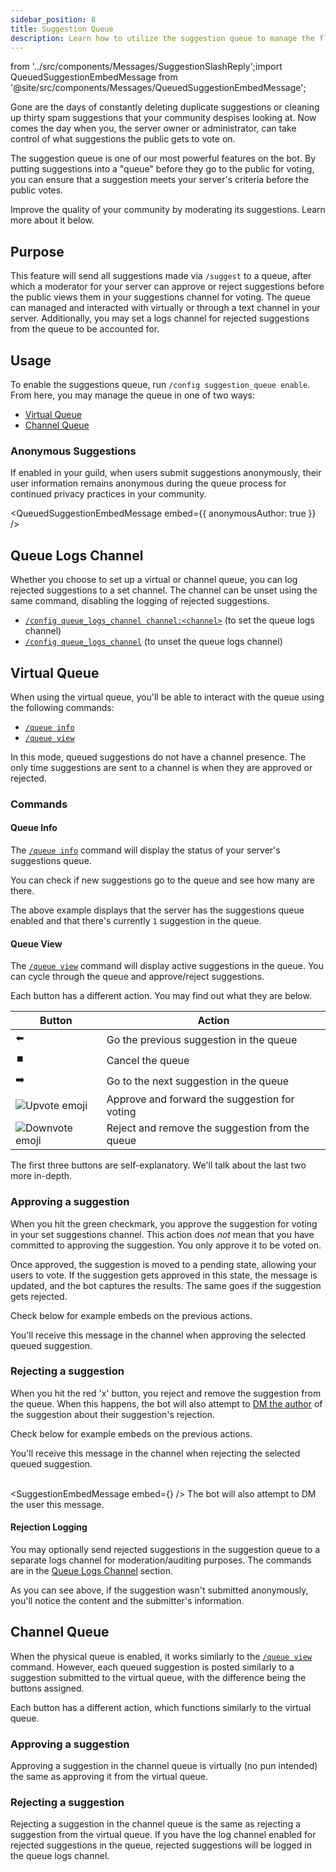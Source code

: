 ```yaml
---
sidebar_position: 8
title: Suggestion Queue
description: Learn how to utilize the suggestion queue to manage the flow of suggestions to the public.
---
```

  from '../src/components/Messages/SuggestionSlashReply';import QueuedSuggestionEmbedMessage from '@site/src/components/Messages/QueuedSuggestionEmbedMessage';

Gone are the days of constantly deleting duplicate suggestions or cleaning up thirty spam suggestions that your community despises looking at. Now comes the day when you, the server owner or administrator, can take control of what suggestions the public gets to vote on.

The suggestion queue is one of our most powerful features on the bot. By putting suggestions into a "queue" before they go to the public for voting, you can ensure that a suggestion meets your server's criteria before the public votes.

Improve the quality of your community by moderating its suggestions. Learn more about it below.

## Purpose
This feature will send all suggestions made via `/suggest` to a queue, after which a moderator for your server can approve or reject suggestions before the public views them in your suggestions channel for voting. The queue can managed and interacted with virtually or through a text channel in your server. Additionally, you may set a logs channel for rejected suggestions from the queue to be accounted for.

## Usage
To enable the suggestions queue, run `/config suggestion_queue enable`.  From here, you may manage the queue in one of two ways:
- [Virtual Queue](#virtual-queue)
- [Channel Queue](#channel-queue)

<SuggestionSlashReply command="/suggest" message="Your suggestion has been sent to the queue for processing." />

### Anonymous Suggestions
If enabled in your guild, when users submit suggestions anonymously, their user information remains anonymous during the queue process for continued privacy practices in your community.

<QueuedSuggestionEmbedMessage embed={{ anonymousAuthor: true }} />

## Queue Logs Channel
Whether you choose to set up a virtual or channel queue, you can log rejected suggestions to a set channel. The channel can be unset using the same command, disabling the logging of rejected suggestions.
- [`/config queue_logs_channel channel:<channel>`](#channel-queue) (to set the queue logs channel)
- [`/config queue_logs_channel`](#channel-queue) (to unset the queue logs channel)

## Virtual Queue
When using the virtual queue, you'll be able to interact with the queue using the following commands:

- [`/queue info`](#queue-info)
- [`/queue view`](#queue-view)

In this mode, queued suggestions do not have a channel presence. The only time suggestions are sent to a channel is when they are approved or rejected.

### Commands

#### Queue Info
The [`/queue info`](commands#queue-command) command will display the status of your server's suggestions queue.

You can check if new suggestions go to the queue and see how many are there.
<QueueInfo />

The above example displays that the server has the suggestions queue enabled and that there's currently `1` suggestion in the queue.

#### Queue View
The [`/queue view`](commands#queue-command) command will display active suggestions in the queue. You can cycle through the queue and approve/reject suggestions.
<QueueView />


Each button has a different action. You may find out what they are below. 


| Button                                                                  | Action                                          |
|-------------------------------------------------------------------------|-------------------------------------------------|
| ⬅️                                                                      | Go the previous suggestion in the queue         |
| ⏹️                                                                      | Cancel the queue                                |
| ➡️                                                                      | Go to the next suggestion in the queue          |
| <img src="/img/emojis/upvote.webp" alt="Upvote emoji" width={24} />     | Approve and forward the suggestion for voting   |
| <img src="/img/emojis/downvote.webp" alt="Downvote emoji" width={24} /> | Reject and remove the suggestion from the queue |


The first three buttons are self-explanatory. We'll talk about the last two more in-depth.

### Approving a suggestion
When you hit the green checkmark, you approve the suggestion for voting in your set suggestions channel. This action does _not_ mean that you have committed to approving the suggestion. You only approve it to be voted on.

Once approved, the suggestion is moved to a pending state, allowing your users to vote. If the suggestion gets approved in this state, the message is updated, and the bot captures the results. The same goes if the suggestion gets rejected.

Check below for example embeds on the previous actions.

<QueueViewResponseMessage status="approved" />
You'll receive this message in the channel when approving the selected queued suggestion.

### Rejecting a suggestion
When you hit the red 'x' button, you reject and remove the suggestion from the queue. When this happens, the bot will also attempt to [DM the author](configuration#dm-responses) of the suggestion about their suggestion's rejection.

Check below for example embeds on the previous actions.

<QueueViewResponseMessage status="rejected" />
You'll receive this message in the channel when rejecting the selected queued suggestion.
<br /> <br />

<SuggestionEmbedMessage
  embed={<QueueRejection />}
/>
The bot will also attempt to DM the user this message.

#### Rejection Logging
You may optionally send rejected suggestions in the suggestion queue to a separate logs channel for moderation/auditing purposes. The commands are in the [Queue Logs Channel](#queue-logs-channel) section.

As you can see above, if the suggestion wasn't submitted anonymously, you'll notice the content and the submitter's information.

## Channel Queue
When the physical queue is enabled, it works similarly to the [`/queue view`](#queue-view) command. However, each queued suggestion is posted similarly to a suggestion submitted to the virtual queue, with the difference being the buttons assigned.

<QueuedSuggestionEmbedMessage />

Each button has a different action, which functions similarly to the virtual queue.

### Approving a suggestion
Approving a suggestion in the channel queue is virtually (no pun intended) the same as approving it from the virtual queue.

### Rejecting a suggestion
Rejecting a suggestion in the channel queue is the same as rejecting a suggestion from the virtual queue. If you have the log channel enabled for rejected suggestions in the queue, rejected suggestions will be logged in the queue logs channel.
